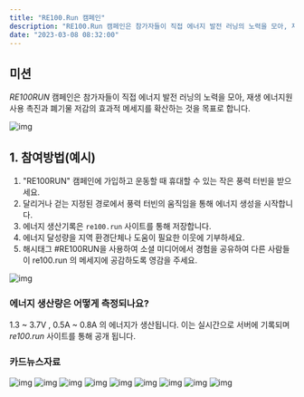 ```yaml
---
title: "RE100.Run 캠페인"
description: "RE100.Run 캠페인은 참가자들이 직접 에너지 발전 러닝의 노력을 모아, 재생 에너지원 사용 촉진과 폐기물 저감의 효과적 메세지를 확산하는 것을 목표로 합니다."
date: "2023-03-08 08:32:00"
---
```


## 미션

*RE100RUN* 캠페인은 참가자들이 직접 에너지 발전 러닝의 노력을 모아, 재생 에너지원 사용 촉진과 폐기물 저감의 효과적 메세지를 확산하는 것을 목표로 합니다. 


![img](../../re100run/join/1.png)


## 1. 참여방법(예시)

1) "RE100RUN" 캠페인에 가입하고 운동할 때 휴대할 수 있는 작은 풍력 터빈을 받으세요.
2) 달리거나 걷는 지정된 경로에서 풍력 터빈의 움직임을 통해 에너지 생성을 시작합니다.
3) 에너지 생산기록은 `re100.run` 사이트를 통해 저장합니다.
4) 에너지 달성량을 지역 환경단체나 도움이 필요한 이웃에 기부하세요. 
5) 해시태그 #RE100RUN을 사용하여 소셜 미디어에서 경험을 공유하여 다른 사람들이 re100.run 의 메세지에 공감하도록 영감을 주세요.


![img](../../re100run/join/2.png)

### 에너지 생산량은 어떻게 측정되나요?
 1.3 ~ 3.7V , 0.5A ~ 0.8A 의 에너지가 생산됩니다. 이는 실시간으로 서버에 기록되며 *re100.run* 사이트를 통해 공개 됩니다.


### 카드뉴스자료
![img](../../re100run/join/card01.png)
![img](../../re100run/join/card02.png)
![img](../../re100run/join/card03.png)
![img](../../re100run/join/card04.png)
![img](../../re100run/join/card05.png)
![img](../../re100run/join/card06.png)
![img](../../re100run/join/card07.png)
![img](../../re100run/join/card08.png)
![img](../../re100run/join/card09.png)


